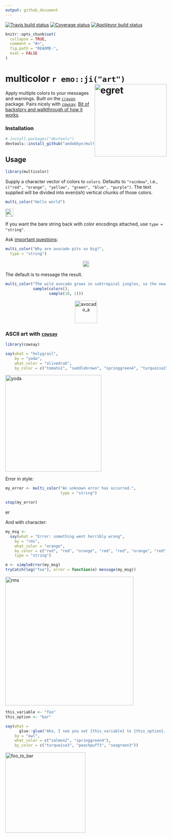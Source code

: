 ```yaml
---
output: github_document
---
```


[![Travis build status](https://travis-ci.org/aedobbyn/multicolor.svg?branch=master)](https://travis-ci.org/aedobbyn/multicolor)
[![Coverage status](https://codecov.io/gh/aedobbyn/multicolor/branch/master/graph/badge.svg)](https://codecov.io/github/aedobbyn/multicolor?branch=master)
[![AppVeyor build status](https://ci.appveyor.com/api/projects/status/github/aedobbyn/multicolor?branch=master&svg=true)](https://ci.appveyor.com/project/aedobbyn/multicolor)



```r
knitr::opts_chunk$set(
  collapse = TRUE,
  comment = "#>",
  fig.path = "README-",
  eval = FALSE
)
```


# multicolor `r emo::ji("art")` <img src="./man/img/egret.jpg" alt="egret" height="225px" align="right">

Apply multiple colors to your messages and warnings. Built on the [`crayon`](https://github.com/r-lib/crayon) package. Pairs nicely with [`cowsay`](https://github.com/sckott/cowsay). [Bit of backstory and walkthrough of how it works](https://dobb.ae/2018/07/19/how-does-multicolor-actually-work/).

### Installation 

```r
# install.packages("devtools")
devtools::install_github("aedobbyn/multicolor")
```


## Usage

```r
library(multicolor)
```

Supply a character vector of colors to `colors`. Defaults to `"rainbow"`, i.e., `c("red", "orange", "yellow", "green", "blue", "purple")`. The text supplied will be divided into even(ish) vertical chunks of those colors.

```r
multi_color("Hello world")
```

<p align="left">
  <img src="./man/img/hello_world.jpg" alt="hello_world" height="25px">
</p>

If you want the bare string back with color encodings attached, use `type = "string"`.

Ask [important questions](https://youtu.be/B759dzymyoc?t=14s): 

```r
multi_color("Why are avocado pits so big?",
  type = "string")
```

<p align="center">
  <img src="./man/img/avocado_q_2.jpg" alt="avocado_q" height="20px">
</p>

The default is to message the result. 

```r
multi_color("The wild avocado grows in subtropical jungles, so the new sprout has to get several feet tall before it can share sunlight (to make food) with its neighbors. Until it grows out of their shadows, it relies on nutrients in the seed, so it'd better be big.",
            sample(colors(), 
                   sample(10, 1)))
```

<p align="center">
  <img src="./man/img/avocado_a.jpg" alt="avocado_a" height="70px">
</p>

### ASCII art with [`cowsay`](https://github.com/sckott/cowsay) 

```r
library(cowsay)

say(what = "holygrail", 
    by = "yoda",
    what_color = "olivedrab",
    by_color = c("tomato1", "saddlebrown", "springgreen4", "turquoise2"))
```

<p align="left">
  <img src="./man/img/yoda.jpg" alt="yoda" height="300px">
</p>

Error in style:

```r
my_error <- multi_color("An unknown error has occurred.", 
                        type = "string")

stop(my_error)
```

<p align="left">
  <img src="./man/img/err.jpg" alt="error" height="17px">
</p>

And with character:

```r
my_msg <- 
  say(what = "Error: something went horribly wrong",
    by = "rms",
    what_color = "orange",
    by_color = c("red", "red", "orange", "red", "red", "orange", "red", "red"),
    type = "string")

e <- simpleError(my_msg)
tryCatch(log("foo"), error = function(e) message(my_msg))
```

<p align="left">
  <img src="./man/img/rms_error.jpg" alt="rms" height="400px">
</p>


```r
this_variable <- "foo"
this_option <- "bar"

say(what = 
      glue::glue("Aha, I see you set {this_variable} to {this_option}. Excellent choice."),
    by = "owl",
    what_color = c("salmon2", "springgreen4"),
    by_color = c("turquoise3", "peachpuff3", "seagreen3"))
```

<p align="left">
  <img src="./man/img/foo_to_bar.jpg" alt="foo_to_bar" height="250px">
</p>


